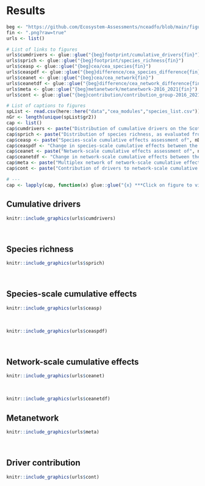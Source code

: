 # Results {#results}

```r
beg <- "https://github.com/Ecosystem-Assessments/nceadfo/blob/main/figures/atlas/"
fin <- ".png?raw=true"
urls <- list()

# List of links to figures
urls$cumdrivers <- glue::glue("{beg}footprint/cumulative_drivers{fin}") 
urls$sprich <- glue::glue("{beg}footprint/species_richness{fin}") 
urls$ceasp <- glue::glue("{beg}cea/cea_species{fin}") 
urls$ceaspdf <- glue::glue("{beg}difference/cea_species_difference{fin}") 
urls$ceanet <- glue::glue("{beg}cea/cea_network{fin}") 
urls$ceanetdf <- glue::glue("{beg}difference/cea_network_difference{fin}") 
urls$meta <- glue::glue("{beg}metanetwork/metanetwork-2016_2021{fin}") 
urls$cont <- glue::glue("{beg}contribution/contribution_group-2016_2021{fin}") 

# List of captions to figures
spList <- read.csv(here::here("data","cea_modules","species_list.csv"))
nGr <- length(unique(spList$gr2))
cap <- list()
cap$cumdrivers <- paste("Distribution of cumulative drivers on the Scotian Shelf Bioregion in eastern Canada for the periods of 2010-2015 and 2015-2016. Cumulative drivers are evaluated as the sum of the normalized intensity (scaled between 0 and 1) of the", nDr, "drivers considered for the assessment ($E_{S_x} = \\sum_{j=1}^m S_{j,x}$); it identifies areas that are most exposed to the potential effects of the environmental drivers considered for the cumulative effects assessment. Refer to @beauchesne2020 for more details.")
cap$sprich <- paste("Distribution of species richness, as evaluated from the", nTx, "taxa considered in the cumulative effects assessment and the results of the species distribution modeling. See section \\@ref(spmodule) for more information.")
cap$ceasp <- paste("Species-scale cumulative effects assessment of", nDr, "drivers on", nTx, "taxa of the Scotian Shelf Bioregion in eastern Canada, using the @halpern2008a method. See section \\@ref(speciesmethod) for more details on the approach.")
cap$ceaspdf <- "Change in species-scale cumulative effects between the periods of 2010-2015 and 2016-2021 on the Scotian Shelf Bioregion in eastern Canada."
cap$ceanet <- paste("Network-scale cumulative effects assessment of", nDr, "drivers on", nTx, "taxa of the Scotian Shelf Bioregion in eastern Canada, using the @beauchesne2020c method explicitly considering the underlying structure of the ecological community. See section \\@ref(networkmethod) for more details on the approach.")
cap$ceanetdf <- "Change in network-scale cumulative effects between the periods of 2010-2015 and 2016-2021 on the Scotian Shelf Bioregion in eastern Canada."
cap$meta <- paste("Multiplex network of network-scale cumulative effects on the Scotian Shelf Bioregion presenting the metaweb of interactions between the", nTx, "taxa considered (grey connections), the presence of an effect of individual drivers on each taxa (colored connections), the overall cumulative effect on each taxon (taxa point size) and the mean effect of drivers on all taxa (driver point size)")
cap$cont <- paste("Contribution of drivers to network-scale cumulative effects of taxa classified by taxonomic groups. Mean contribution of", nDr, "drivers to the cumulative effects ($C / km^2$) of", nTx, "taxa on the Scotian Shelf Bioregion in eastern Canada classified into", nGr, "taxonomic groups. Taxonomic groups for invertebrates (grey box) and vertebrates are divided at the phyla and classes level, respectively. For each group, the mean contribution per species was used to evaluate each driver's contribution to overall cumulative effects; this can be divided into their direct and indirect contributions to the cumulative effects on each taxon. Direct effects are those attributable to the effect of a driver on a focal species, while indirect effects are the mean effects of drivers spreading through all 3-species interactions a taxon is involved in. The total contribution to cumulative effect is the sum of the direct and indirect contributions of each driver.")

# ---
cap <- lapply(cap, function(x) glue::glue("{x} ***Click on figure to view in seperate tab.***"))
```

## Cumulative drivers 

```r
knitr::include_graphics(urls$cumdrivers)
```

<br/>

## Species richness

```r
knitr::include_graphics(urls$sprich)
```

<br/>


## Species-scale cumulative effects {#ceaspresults}

```r
knitr::include_graphics(urls$ceasp)
```

<br/>

```r
knitr::include_graphics(urls$ceaspdf)
```

<br/>


## Network-scale cumulative effects 

```r
knitr::include_graphics(urls$ceanet)
```

<br/>

```r
knitr::include_graphics(urls$ceanetdf)
```


## Metanetwork 

```r
knitr::include_graphics(urls$meta)
```

<br/>


## Driver contribution

```r
knitr::include_graphics(urls$cont)
```

<br/>

